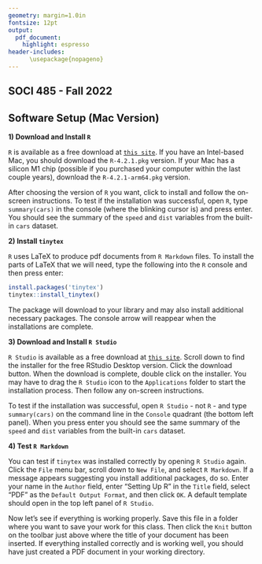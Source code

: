 ```yaml
---
geometry: margin=1.0in
fontsize: 12pt
output: 
  pdf_document:
    highlight: espresso
header-includes:
      \usepackage{nopageno}
---
```


## SOCI 485 - Fall 2022
## Software Setup (Mac Version)

**1) Download and Install `R`**

`R` is available as a free download at [`this site`](https://cran.r-project.org/bin/macosx/). If you have an Intel-based Mac, you should download the `R-4.2.1.pkg` version. If your Mac has a silicon M1 chip (possible if you purchased your computer within the last couple years), download the `R-4.2.1-arm64.pkg` version.

After choosing the version of `R` you want, click to install and follow the on-screen instructions. To test if the installation was successful, open `R`, type `summary(cars)` in the console (where the blinking cursor is) and press enter. You should see the summary of the `speed` and `dist` variables from the built-in `cars` dataset.

**2) Install `tinytex`**

`R` uses LaTeX to produce pdf documents from `R Markdown` files. To install the parts of LaTeX that we will need, type the following into the `R` console and then press enter:

```r
install.packages('tinytex')
tinytex::install_tinytex()
```

The package will download to your library and may also install additional necessary packages. The console arrow will reappear when the installations are complete.

**3) Download and Install `R Studio`**

`R Studio` is available as a free download at [`this site`](https://www.rstudio.com/products/rstudio/download/). Scroll down to find the installer for the free RStudio Desktop version. Click the download button. When the download is complete, double click on the installer. You may have to drag the `R Studio` icon to the `Applications` folder to start the installation process. Then follow any on-screen instructions.

To test if the installation was successful, open `R Studio` - not `R` - and type `summary(cars)` on the command line in the `Console` quadrant (the bottom left panel). When you press enter you should see the same summary of the `speed` and `dist` variables from the built-in `cars` dataset.

**4) Test `R Markdown`**

You can test if `tinytex` was installed correctly by opening `R Studio` again. Click the `File` menu bar, scroll down to `New File`, and select `R Markdown`. If a message appears suggesting you install additional packages, do so. Enter your name in the `Author` field,  enter "Setting Up R" in the `Title` field, select "PDF" as the `Default Output Format`, and then click `OK`. A default template should open in the top left panel of `R Studio`.

Now let's see if everything is working properly. Save this file in a folder where you want to save your work for this class. Then click the `Knit` button on the toolbar just above where the title of your document has been inserted. If everything installed correctly and is working well, you should have just created a PDF document in your working directory.